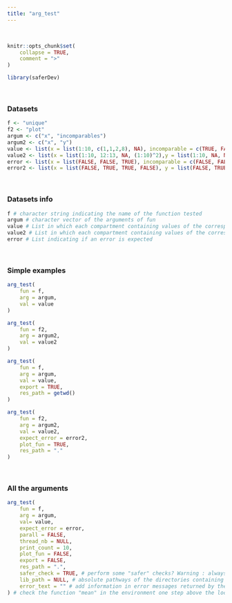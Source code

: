---
title: "arg_test"
---
<br>

```{r, include = FALSE}
knitr::opts_chunk$set(
    collapse = TRUE,
    comment = ">"
)
```

```{r setup}
library(saferDev)
```
<br>

### Datasets
```{r}
f <- "unique"
f2 <- "plot"
argum <- c("x", "incomparables")
argum2 <- c("x", "y")
value <- list(x = list(1:10, c(1,1,2,8), NA), incomparable = c(TRUE, FALSE, NA))
value2 <- list(x = list(1:10, 12:13, NA, (1:10)^2),y = list(1:10, NA, NA))
error <- list(x = list(FALSE, FALSE, TRUE), incomparable = c(FALSE, FALSE, TRUE))
error2 <- list(x = list(FALSE, TRUE, TRUE, FALSE), y = list(FALSE, TRUE, TRUE))
```
<br>

### Datasets info
```{r}
f # character string indicating the name of the function tested 
argum # character vector of the arguments of fun
value # List in which each compartment containing values of the corresponding argument in arg
value2 # List in which each compartment containing values of the corresponding argument2 in arg
error # List indicating if an error is expected
```
<br>

### Simple examples
```{r}
arg_test(
    fun = f, 
    arg = argum, 
    val = value
)

arg_test(
    fun = f2, 
    arg = argum2, 
    val = value2
)

arg_test(
    fun = f, 
    arg = argum, 
    val = value,
    export = TRUE,
    res_path = getwd()
)

arg_test(
    fun = f2, 
    arg = argum2, 
    val = value2,
    expect_error = error2,
    plot_fun = TRUE,
    res_path = "."
)
```
<br>

### All the arguments
```{r}
arg_test(
    fun = f, 
    arg = argum, 
    val= value, 
    expect_error = error, 
    parall = FALSE, 
    thread_nb = NULL, 
    print_count = 10, 
    plot_fun = FALSE, 
    export = FALSE, 
    res_path = ".", 
    safer_check = TRUE, # perform some "safer" checks? Warning : always set this argument to FALSE if all_args_here() is used inside another safer function.
    lib_path = NULL, # absolute pathways of the directories containing the required packages if not in the default directories.
    error_text = "" # add information in error messages returned by the function.
) # check the function "mean" in the environment one step above the local environment
```